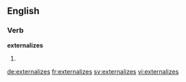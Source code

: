==English==

===Verb===
'''externalizes'''

# {{third-person singular of|externalize}}

[[de:externalizes]]
[[fr:externalizes]]
[[sv:externalizes]]
[[vi:externalizes]]